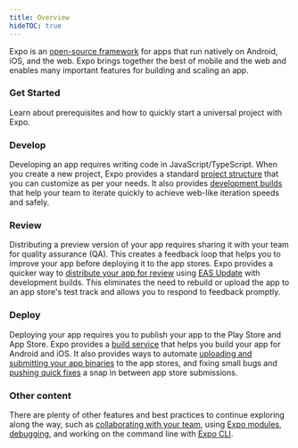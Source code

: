 ```yaml
---
title: Overview
hideTOC: true
---
```



Expo is an [open-source framework](https://github.com/expo/expo/) for apps that run natively on Android, iOS, and the web. Expo brings together the best of mobile and the web and enables many important features for building and scaling an app.

### <span className="inline-flex items-center gap-2"><HandWaveIcon className="icon-md" />Get Started</span>

Learn about prerequisites and how to quickly start a universal project with Expo.

### <span className="inline-flex items-center gap-2"><TerminalBrowserIcon />Develop</span>

Developing an app requires writing code in JavaScript/TypeScript. When you create a new project, Expo provides a standard [project structure](/develop/project-structure) that you can customize as per your needs. It also provides [development builds](/develop/development-builds/introduction) that help your team to iterate quickly to achieve web-like iteration speeds and safely.

### <span className="inline-flex items-center gap-2"><StoplightIcon />Review</span>

Distributing a preview version of your app requires sharing it with your team for quality assurance (QA). This creates a feedback loop that helps you to improve your app before deploying it to the app stores. Expo provides a quicker way to [distribute your app for review](/review/overview/) using [EAS Update](/eas-update/introduction/) with development builds. This eliminates the need to rebuild or upload the app to an app store's test track and allows you to respond to feedback promptly.

### <span className="inline-flex items-center gap-2"><Rocket01Icon />Deploy</span>

Deploying your app requires you to publish your app to the Play Store and App Store. Expo provides a [build service](/deploy/build-project/) that helps you build your app for Android and iOS. It also provides ways to automate [uploading and submitting your app binaries](/deploy/submit-to-app-stores) to the app stores, and fixing small bugs and [pushing quick fixes](/deploy/instant-updates) a snap in between app store submissions.

### Other content

There are plenty of other features and best practices to continue exploring along the way, such as [collaborating with your team](/accounts/account-types/#organizations), using [Expo modules](/versions/latest/), [debugging](/debugging/runtime-issues/), and working on the command line with [Expo CLI](/more/expo-cli).
